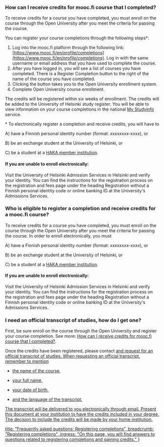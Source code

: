
<ContentBox>

<SectionBox>
<TOC />
</SectionBox>

<SectionBox>

### How can I receive credits for mooc.fi course that I completed? <a name="study_credits"></a><a name="opintopisteet"></a>

To receive credits for a course you have completed, you must enroll on the course through the Open University after you meet the criteria for passing the course.

You can register your course completions through the following steps*:

1. Log into the mooc.fi platform through the following link: [https://www.mooc.fi/en/profile/completions](https://www.mooc.fi/en/profile/completions). Log in with the same username or email address that you have used to complete the course.
2. After you have logged in, you will see a list of courses you have completed. There is a Register Completion button to the right of the name of the course you have completed.
3. Clicking the button takes you to the Open University enrollment system.
4. Complete Open University course enrollment.

The credits will be registered within six weeks of enrollment. The credits will be added to the University of Helsinki study register. You will be able to view information on your course completions in the national <a href="https://opintopolku.fi/oma-opintopolku/" target="_blank">My Studyinfo</a> service.

<Note>
* To electronically register a completion and receive credits, you will have to 

A) have a Finnish personal identity number (format: xxxxxxxx-xxxx), or 

B) be an exchange student at the University of Helsinki, or 

C) be a student at a <a href="https://wiki.eduuni.fi/display/CSCHAKA/Members+and+partners" target="_blank">HAKA member institution</a>.

#### If you are unable to enroll electronically:

Visit the University of Helsinki Admission Services in Helsinki and verify your identity. You can find the instructions for the registration process on the registration and fees page under the heading Registration without a Finnish personal identity code or online banking ID at the University's Admissions Services.
</Note>

### Who is eligible to register a completion and receive credits for a mooc.fi course? <a name="eligibility"></a><a name="opintopisteet_tutkintoon"></a>

To receive credits for a course you have completed, you must enroll on the course through the Open University after you meet the criteria for passing the course. In order to enroll electronically, you must

A) have a Finnish personal identity number (format: xxxxxxxx-xxxx), or 

B) be an exchange student at the University of Helsinki, or 

C) be a student at a <a href="https://wiki.eduuni.fi/display/CSCHAKA/Members+and+partners" target="_blank">HAKA member institution</a>.

#### If you are unable to enroll electronically:

Visit the University of Helsinki Admission Services in Helsinki and verify your identity. You can find the instructions for the registration process on the registration and fees page under the heading Registration without a Finnish personal identity code or online banking ID at the University's Admissions Services.

### I need an official transcript of studies, how do I get one? <a name="transcript"></a><a name="opintorekisteriote"></a>

First, be sure enroll on the course through the Open University and register your course completion. See more: [How can I receive credits for mooc.fi course that I completed?](#study_credits). 

Once the credits have been registered, please contact <a href="mailto:avoin-student@helsinki.fi" /> and request for an official transcript of studies. When requesting an official transcript, remember to mention

* the name of the course,

* your full name,

* your date of birth,

* and the language of the transcript.

The transcript will be delivered to you electronically through email. Present this document at your institution to have the credits included in your degree. The decision to include the credits will be made by your home institution.

</SectionBox>
</ContentBox>

  title: "Frequently asked questions: Registering completions",
  breadcrumb: "Registering completions",
  ingress: "On this page, you will find answers to questions related to registering completions and gaining credits."
}